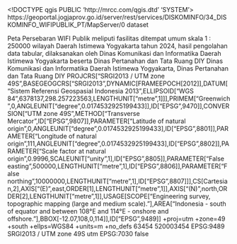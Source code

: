 <!DOCTYPE qgis PUBLIC 'http://mrcc.com/qgis.dtd' 'SYSTEM'>
<qgis version="3.34.15-Prizren">
  <identifier>https://geoportal.jogjaprov.go.id/server/rest/services/DISKOMINFO/34_DISKOMINFO_WIFIPUBLIK_PT/MapServer/0</identifier>
  <parentidentifier></parentidentifier>
  <language></language>
  <type>dataset</type>
  <title>geodatabase.sde.DIY_34_DISKOMINFO_WIFIPUBLIK_PT</title>
  <abstract>Peta Persebaran WIFI Publik meliputi fasilitas ditempat umum skala 1 : 250000 wilayah Daerah Istimewa Yogyakarta tahun 2024, hasil pengolahan data tabular, dilaksanakan oleh Dinas Komunikasi dan Informatika Daerah Istimewa Yogyakarta beserta Dinas Pertanahan dan Tata Ruang DIY</abstract>
  <contact>
    <name></name>
    <organization></organization>
    <position></position>
    <voice></voice>
    <fax></fax>
    <email></email>
    <role></role>
  </contact>
  <links>
    <link name="Source" type="WWW:LINK" format="" url="https://geoportal.jogjaprov.go.id/server/rest/services/DISKOMINFO/34_DISKOMINFO_WIFIPUBLIK_PT/MapServer/0" description="" mimeType="" size=""/>
  </links>
  <dates/>
  <fees></fees>
  <rights>Dinas Komunikasi dan Informatika Daerah Istimewa Yogyakarta, Dinas Pertanahan dan Tata Ruang DIY</rights>
  <encoding></encoding>
  <crs>
    <spatialrefsys nativeFormat="Wkt">
      <wkt>PROJCRS["SRGI2013 / UTM zone 49S",BASEGEOGCRS["SRGI2013",DYNAMIC[FRAMEEPOCH[2012]],DATUM["Sistem Referensi Geospasial Indonesia 2013",ELLIPSOID["WGS 84",6378137,298.257223563,LENGTHUNIT["metre",1]]],PRIMEM["Greenwich",0,ANGLEUNIT["degree",0.0174532925199433]],ID["EPSG",9470]],CONVERSION["UTM zone 49S",METHOD["Transverse Mercator",ID["EPSG",9807]],PARAMETER["Latitude of natural origin",0,ANGLEUNIT["degree",0.0174532925199433],ID["EPSG",8801]],PARAMETER["Longitude of natural origin",111,ANGLEUNIT["degree",0.0174532925199433],ID["EPSG",8802]],PARAMETER["Scale factor at natural origin",0.9996,SCALEUNIT["unity",1],ID["EPSG",8805]],PARAMETER["False easting",500000,LENGTHUNIT["metre",1],ID["EPSG",8806]],PARAMETER["False northing",10000000,LENGTHUNIT["metre",1],ID["EPSG",8807]]],CS[Cartesian,2],AXIS["(E)",east,ORDER[1],LENGTHUNIT["metre",1]],AXIS["(N)",north,ORDER[2],LENGTHUNIT["metre",1]],USAGE[SCOPE["Engineering survey, topographic mapping (large and medium scale)."],AREA["Indonesia - south of equator and between 108°E and 114°E - onshore and offshore."],BBOX[-12.07,108,0,114]],ID["EPSG",9489]]</wkt>
      <proj4>+proj=utm +zone=49 +south +ellps=WGS84 +units=m +no_defs</proj4>
      <srsid>63454</srsid>
      <srid>520003454</srid>
      <authid>EPSG:9489</authid>
      <description>SRGI2013 / UTM zone 49S</description>
      <projectionacronym>utm</projectionacronym>
      <ellipsoidacronym>EPSG:7030</ellipsoidacronym>
      <geographicflag>false</geographicflag>
    </spatialrefsys>
  </crs>
  <extent>
    <spatial miny="9112084.63049999997019768" maxx="475452.3809999999939464" minx="398837.96850000001722947" minz="9999999999" maxy="9157523.87820000015199184" dimensions="2" crs="EPSG:9489" maxz="9999999999"/>
    <temporal>
      <period>
        <start></start>
        <end></end>
      </period>
    </temporal>
  </extent>
</qgis>
